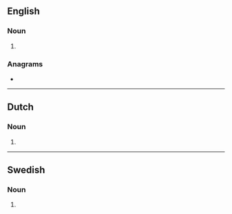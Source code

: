 {{also|Comebacks|Come-backs}}
==English==

===Noun===
{{head|en|noun form}}

# {{plural of|en|comeback}}

===Anagrams===
* {{anagrams|en|a=abccekmos|comes back}}

----

==Dutch==

===Noun===
{{head|nl|noun plural form}}

# {{plural of|nl|comeback}}

----

==Swedish==

===Noun===
{{head|sv|noun form}}

# {{sv-noun-form-indef-gen|comeback}}